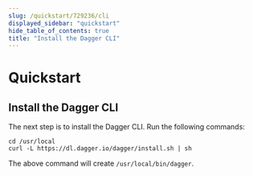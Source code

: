 ```yaml
---
slug: /quickstart/729236/cli
displayed_sidebar: "quickstart"
hide_table_of_contents: true
title: "Install the Dagger CLI"
---
```


# Quickstart

## Install the Dagger CLI

The next step is to install the Dagger CLI. Run the following commands:

```shell
cd /usr/local
curl -L https://dl.dagger.io/dagger/install.sh | sh
```

The above command will create `/usr/local/bin/dagger`.
